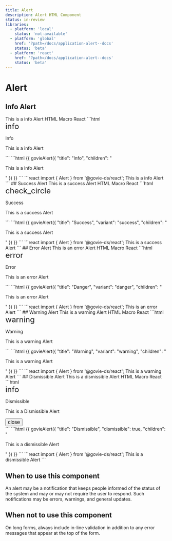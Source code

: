```yaml
---
title: Alert
description: Alert HTML Component
status: in-review
libraries:
  - platform: 'local'
    status: 'not-available'
  - platform: 'global'
    href: '?path=/docs/application-alert--docs'
    status: 'beta'
  - platform: 'react'
    href: '?path=/docs/application-alert--docs'
    status: 'beta'
---
```


# Alert

<ComponentStatusBlock componentId="alert" />

## Info Alert
<Alert title="Info">
    <Paragraph>This is a info Alert</Paragraph>
</Alert>

<Tabs id="tab1">
  <TabList>
    <TabItem value="tab11" checked>HTML</TabItem>
    <TabItem value="tab12">Macro</TabItem>
    <TabItem value="tab13">React</TabItem>
  </TabList>
  <TabPanel value="tab11">
  ```html
  <div class="gi-alert-base gi-alert-info" data-testid="alert" role="alert"><span data-testid="govie-icon" role="presentation" class="material-symbols-outlined   gi-block" style="font-size: 24px; font-variation-settings: &quot;FILL&quot; 0, &quot;wght&quot; 400, &quot;GRAD&quot; 0, &quot;opsz&quot; 24;">info</span><div class="gi-alert-container"><p class="gi-alert-title">Info</p><div class="mb-2xl stroke-gray-950"><p class="gi-paragraph-md gi-text-start gi-whitespace-normal ">This is a info Alert</p></div></div></div>
  ```
  </TabPanel>
  <TabPanel value="tab12">
  ```html
  {{ govieAlert({
    "title": "Info",
    "children": "<p>This is a info Alert</p>"
  }) }}
  ```
  </TabPanel>
  <TabPanel value="tab13">
  ```react
  import { Alert } from '@govie-ds/react';

  <Alert title="Info">
    <Paragraph>This is a info Alert</Paragraph>
  </Alert>
  ```
  </TabPanel>
</Tabs>
## Success Alert
<Alert title="Success" variant="success">
    <Paragraph>This is a success Alert</Paragraph>
</Alert>

<Tabs id="tab2">
  <TabList>
    <TabItem value="tab21" checked>HTML</TabItem>
    <TabItem value="tab22">Macro</TabItem>
    <TabItem value="tab23">React</TabItem>
  </TabList>
  <TabPanel value="tab21">
  ```html
  <div class="gi-alert-base gi-alert-success" data-testid="alert" role="alert"><span data-testid="govie-icon" role="presentation" class="material-symbols-outlined   gi-block" style="font-size: 24px; font-variation-settings: &quot;FILL&quot; 0, &quot;wght&quot; 400, &quot;GRAD&quot; 0, &quot;opsz&quot; 24;">check_circle</span><div class="gi-alert-container"><p class="gi-alert-title">Success</p><div class="mb-2xl stroke-gray-950"><p class="gi-paragraph-md gi-text-start gi-whitespace-normal ">This is a success Alert</p></div></div></div>
  ```
  </TabPanel>
  <TabPanel value="tab22">
  ```html
  {{ govieAlert({
    "title": "Success",
    "variant": "success",
    "children": "<p>This is a success Alert</p>"
  }) }}
  ```
  </TabPanel>
  <TabPanel value="tab23">
  ```react
  import { Alert } from '@govie-ds/react';

  <Alert title="Success" variant="success">
    <Paragraph>This is a success Alert</Paragraph>
  </Alert>
  ```
  </TabPanel>
</Tabs>
## Error Alert
<Alert title="Error" variant="danger">
    <Paragraph>This is an error Alert</Paragraph>
</Alert>

<Tabs id="tab3">
  <TabList>
    <TabItem value="tab31" checked>HTML</TabItem>
    <TabItem value="tab32">Macro</TabItem>
    <TabItem value="tab33">React</TabItem>
  </TabList>
  <TabPanel value="tab31">
  ```html
  <div class="gi-alert-base gi-alert-danger" data-testid="alert" role="alert"><span data-testid="govie-icon" role="presentation" class="material-symbols-outlined   gi-block" style="font-size: 24px; font-variation-settings: &quot;FILL&quot; 0, &quot;wght&quot; 400, &quot;GRAD&quot; 0, &quot;opsz&quot; 24;">error</span><div class="gi-alert-container"><p class="gi-alert-title">Error</p><div class="mb-2xl stroke-gray-950"><p class="gi-paragraph-md gi-text-start gi-whitespace-normal ">This is an error Alert</p></div></div></div>
  ```
  </TabPanel>
  <TabPanel value="tab32">
  ```html
  {{ govieAlert({
    "title": "Danger",
    "variant": "danger",
    "children": "<p>This is an error Alert</p>"
  }) }}
  ```
  </TabPanel>
  <TabPanel value="tab33">
  ```react
  import { Alert } from '@govie-ds/react';

  <Alert title="Error" variant="danger">
    <Paragraph>This is an error Alert</Paragraph>
  </Alert>
  ```
  </TabPanel>
</Tabs>
## Warning Alert
<Alert title="Warning" variant="warning">
    <Paragraph>This is a warning Alert</Paragraph>
</Alert>

<Tabs id="tab4">
  <TabList>
    <TabItem value="tab41" checked>HTML</TabItem>
    <TabItem value="tab42">Macro</TabItem>
    <TabItem value="tab43">React</TabItem>
  </TabList>
  <TabPanel value="tab41">
  ```html
  <div class="gi-alert-base gi-alert-warning" data-testid="alert" role="alert"><span data-testid="govie-icon" role="presentation" class="material-symbols-outlined   gi-block" style="font-size: 24px; font-variation-settings: &quot;FILL&quot; 0, &quot;wght&quot; 400, &quot;GRAD&quot; 0, &quot;opsz&quot; 24;">warning</span><div class="gi-alert-container"><p class="gi-alert-title">Warning</p><div class="mb-2xl stroke-gray-950"><p class="gi-paragraph-md gi-text-start gi-whitespace-normal ">This is a warning Alert</p></div></div></div>
  ```
  </TabPanel>
  <TabPanel value="tab42">
  ```html
  {{ govieAlert({
    "title": "Warning",
    "variant": "warning",
    "children": "<p>This is a warning Alert</p>"
  }) }}
  ```
  </TabPanel>
  <TabPanel value="tab43">
  ```react
  import { Alert } from '@govie-ds/react';

  <Alert title="Warning" variant="warning">
    <Paragraph>This is a warning Alert</Paragraph>
  </Alert>
  ```
  </TabPanel>
</Tabs>
## Dismissible Alert
<Alert title="Dismissible" dismissible>
    <Paragraph>This is a dismissible Alert</Paragraph>
</Alert>

<Tabs id="tab5">
  <TabList>
    <TabItem value="tab51" checked>HTML</TabItem>
    <TabItem value="tab52">Macro</TabItem>
    <TabItem value="tab53">React</TabItem>
  </TabList>
  <TabPanel value="tab51">
  ```html
  <div class="gi-alert-base-dismissible gi-alert-info" data-testid="alert" role="alert"><span data-testid="govie-icon" role="presentation" class="material-symbols-outlined   gi-block" style="font-size: 24px; font-variation-settings: &quot;FILL&quot; 0, &quot;wght&quot; 400, &quot;GRAD&quot; 0, &quot;opsz&quot; 24;">info</span><div class="gi-alert-container"><p class="gi-alert-title">Dismissible</p><div class="mb-2xl stroke-gray-950"><p class="gi-paragraph-md gi-text-start gi-whitespace-normal ">This is a Dismissible Alert</p></div></div><button data-testid="govieIconButton-dark-flat-small-undefined" class="gi-btn gi-btn-flat-dark gi-icon-btn-small undefined gi-alert-dismiss"><span data-testid="govie-icon" role="presentation" class="material-symbols-outlined   gi-block" style="font-size: 16px; font-variation-settings: &quot;FILL&quot; 0, &quot;wght&quot; 400, &quot;GRAD&quot; 0, &quot;opsz&quot; 24;">close</span></button></div>
  ```
  </TabPanel>
  <TabPanel value="tab52">
  ```html
  {{ govieAlert({
    "title": "Dismissible",
    "dismissible": true,
    "children": "<p>This is a dismissible Alert</p>"
  }) }}
  ```
  </TabPanel>
  <TabPanel value="tab53">
  ```react
  import { Alert } from '@govie-ds/react';

  <Alert title="Dismissible" dismissible>
    <Paragraph>This is a dismissible Alert</Paragraph>
  </Alert>
  ```
  </TabPanel>
</Tabs>

## When to use this component

An alert may be a notification that keeps people informed of the status of the system and may or may not require the user to respond. Such notifications may be errors, warnings, and general updates.

## When not to use this component

On long forms, always include in-line validation in addition to any error messages that appear at the top of the form.
